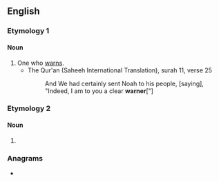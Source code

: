 {{also|Warner}}
==English==

===Etymology 1===
{{suffix|en|warn|er}}

====Noun====
{{en-noun}}

# One who [[warn]]s.
#* The Qur'an (Saheeh International Translation), surah 11, verse 25
#*: And We had certainly sent Noah to his people, [saying], "Indeed, I am to you a clear '''warner'''["]

===Etymology 2===

====Noun====
{{en-noun}}

# {{obsolete form of|en|warrener}}
#: {{rfquotek|en|Piers Plowman}}

===Anagrams===
* {{anagrams|en|a=aenrrw|Warren|warren}}